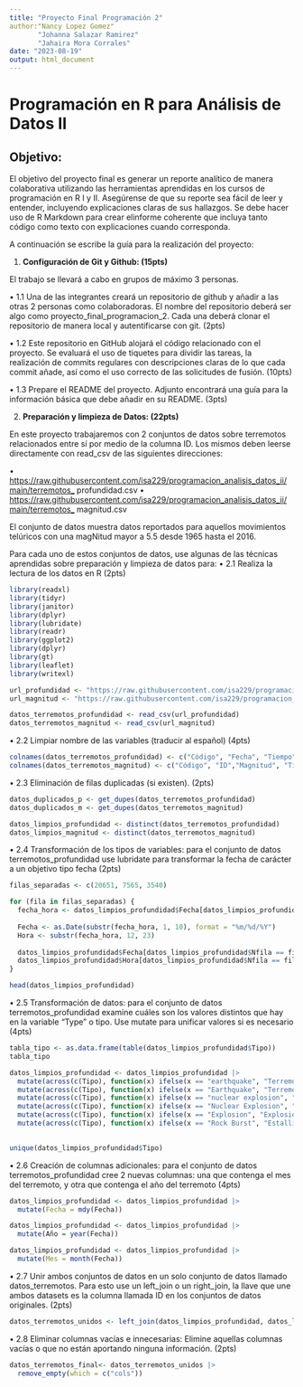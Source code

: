 ```yaml
---
title: "Proyecto Final Programación 2"
author:"Nancy Lopez Gomez"
       "Johanna Salazar Ramirez"
       "Jahaira Mora Corrales"
date: "2023-08-19"
output: html_document
---
```


# Programación en R para Análisis de Datos II

## Objetivo:

El objetivo del proyecto final es generar un reporte analítico de manera colaborativa utilizando las herramientas aprendidas en los cursos de programación en R I y II. Asegúrense de que su reporte sea fácil de leer y entender, incluyendo explicaciones claras de sus hallazgos. Se debe hacer uso de R Markdown para crear elinforme coherente que incluya tanto código como texto con explicaciones cuando corresponda.

A continuación se escribe la guía para la realización del proyecto:

1.  **Configuración de Git y Github: (15pts)**

El trabajo se llevará a cabo en grupos de máximo 3 personas.

• 1.1 Una de las integrantes creará un repositorio de github y añadir a las otras 2 personas como colaboradoras. El nombre del repositorio deberá ser algo como proyecto_final_programacion_2. Cada una deberá clonar el repositorio de manera local y autentificarse con git. (2pts)

• 1.2 Este repositorio en GitHub alojará el código relacionado con el proyecto. Se evaluará el uso de tiquetes para dividir las tareas, la realización de commits regulares con descripciones claras de lo que cada commit añade, así como el uso correcto de las solicitudes de fusión. (10pts)

• 1.3 Prepare el README del proyecto. Adjunto encontrará una guía para la información básica que debe añadir en su README. (3pts)

2.  **Preparación y limpieza de Datos: (22pts)**

En este proyecto trabajaremos con 2 conjuntos de datos sobre terremotos relacionados entre sí por medio de la columna ID. Los mismos deben leerse directamente con read_csv de las siguientes direcciones:

• <https://raw.githubusercontent.com/isa229/programacion_analisis_datos_ii/main/terremotos_> profundidad.csv • <https://raw.githubusercontent.com/isa229/programacion_analisis_datos_ii/main/terremotos_> magnitud.csv

El conjunto de datos muestra datos reportados para aquellos movimientos telúricos con una magNitud mayor a 5.5 desde 1965 hasta el 2016.

Para cada uno de estos conjuntos de datos, use algunas de las técnicas aprendidas sobre preparación y limpieza de datos para: • 2.1 Realiza la lectura de los datos en R (2pts)

```r
library(readxl)
library(tidyr)
library(janitor) 
library(dplyr)
library(lubridate)
library(readr)
library(ggplot2)
library(dplyr)
library(gt)
library(leaflet)
library(writexl)
```

```r
url_profundidad <- "https://raw.githubusercontent.com/isa229/programacion_analisis_datos_ii/main/terremotos_profundidad.csv"
url_magnitud <- "https://raw.githubusercontent.com/isa229/programacion_analisis_datos_ii/main/terremotos_magnitud.csv"

datos_terremotos_profundidad <- read_csv(url_profundidad)
datos_terremotos_magnitud <- read_csv(url_magnitud)
```

• 2.2 Limpiar nombre de las variables (traducir al español) (4pts)

```r
colnames(datos_terremotos_profundidad) <- c("Código", "Fecha", "Tiempo", "Latitud", "Longitud", "Tipo", "Profundidad", "Error de Profundidad", "ID")
colnames(datos_terremotos_magnitud) <- c("Código", "ID","Magnitud", "Tipo de Magnitud")
```

• 2.3 Eliminación de filas duplicadas (si existen). (2pts)

```r
datos_duplicados_p <- get_dupes(datos_terremotos_profundidad)
datos_duplicados_m <- get_dupes(datos_terremotos_magnitud)
```

```r
datos_limpios_profundidad <- distinct(datos_terremotos_profundidad)
datos_limpios_magnitud <- distinct(datos_terremotos_magnitud)
```

• 2.4 Transformación de los tipos de variables: para el conjunto de datos terremotos_profundidad use lubridate para transformar la fecha de carácter a un objetivo tipo fecha (2pts)

```r
filas_separadas <- c(20651, 7565, 3540)

for (fila in filas_separadas) {
  fecha_hora <- datos_limpios_profundidad$Fecha[datos_limpios_profundidad$Nfila == fila]
  
  Fecha <- as.Date(substr(fecha_hora, 1, 10), format = "%m/%d/%Y")
  Hora <- substr(fecha_hora, 12, 23)
  
  datos_limpios_profundidad$Fecha[datos_limpios_profundidad$Nfila == fila] <- Fecha
  datos_limpios_profundidad$Hora[datos_limpios_profundidad$Nfila == fila] <- Hora
}

head(datos_limpios_profundidad)
```

• 2.5 Transformación de datos: para el conjunto de datos terremotos_profundidad examine cuáles son los valores distintos que hay en la variable "Type" o tipo. Use mutate para unificar valores si es necesario (4pts)

```r
tabla_tipo <- as.data.frame(table(datos_limpios_profundidad$Tipo))
tabla_tipo 
```
```r
datos_limpios_profundidad <- datos_limpios_profundidad |>
  mutate(across(c(Tipo), function(x) ifelse(x == "earthquake", "Terremoto", x))) |>
  mutate(across(c(Tipo), function(x) ifelse(x == "Earthquake", "Terremoto", x))) |>
  mutate(across(c(Tipo), function(x) ifelse(x == "nuclear explosion", "Explosión Nuclear", x))) |> 
  mutate(across(c(Tipo), function(x) ifelse(x == "Nuclear Explosion", "Explosión Nuclear", x))) |>
  mutate(across(c(Tipo), function(x) ifelse(x == "Explosion", "Explosión", x))) |>
  mutate(across(c(Tipo), function(x) ifelse(x == "Rock Burst", "Estallido de Roca", x)))
  
```

```r
unique(datos_limpios_profundidad$Tipo) 
```

• 2.6 Creación de columnas adicionales: para el conjunto de datos terremotos_profundidad cree 2 nuevas columnas: una que contenga el mes del terremoto, y otra que contenga el año del terremoto (4pts)


```r
datos_limpios_profundidad <- datos_limpios_profundidad |> 
  mutate(Fecha = mdy(Fecha))

datos_limpios_profundidad <- datos_limpios_profundidad |>                     
  mutate(Año = year(Fecha))

datos_limpios_profundidad <- datos_limpios_profundidad |>                              
  mutate(Mes = month(Fecha))
```

• 2.7 Unir ambos conjuntos de datos en un solo conjunto de datos llamado datos_terremotos. Para esto use un left_join o un right_join, la llave que une ambos datasets es la columna llamada ID en los conjuntos de datos originales. (2pts)

```r
datos_terremotos_unidos <- left_join(datos_limpios_profundidad, datos_limpios_magnitud, by = "ID")
```

• 2.8 Eliminar columnas vacías e innecesarias: Elimine aquellas columnas vacías o que no están aportando ninguna información. (2pts)

```r
datos_terremotos_final<- datos_terremotos_unidos |> 
  remove_empty(which = c("cols"))
```
